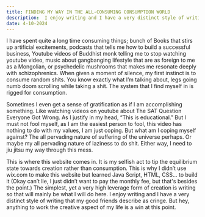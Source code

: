```yaml
---
title: FINDING MY WAY IN THE ALL-CONSUMING CONSUMPTION WORLD
description:  I enjoy writing and I have a very distinct style of writing that my good friends describe as cringe.
date: 4-10-2024
---
```

I have spent quite a long time consuming things; bunch of Books that stirs up artificial excitements, podcasts that tells me how to build a successful business, Youtube videos of Buddhist monk telling me to stop watching youtube video, music about gangbanging lifestyle that are as foreign to me as a Mongolian, or psychedelic mushrooms that makes me resonate deeply with schizophrenics. When given a moment of silence, my first instinct is to consume random shits. You know exactly what I’m talking about, legs going numb doom scrolling while taking a shit. The system that I find myself in is rigged for consumption.

Sometimes I even get a sense of gratification as if I am accomplishing something. Like watching videos on youtube about The SAT Question Everyone Got Wrong. As I justify in my head, “This is educational.” But I must not fool myself, as I am the easiest person to fool, this video has nothing to do with my values, I am just coping. But what am I coping myself against? The all pervading nature of suffering of the universe perhaps. Or maybe my all pervading nature of laziness to do shit. Either way, I need to jiu jitsu my way through this mess.

This is where this website comes in. It is my selfish act to tip the equilibrium state towards creation rather than consumption. This is why I didn’t use wix.com to make this website but learned Java Script, HTML, CSS... to build it (Okay can’t lie, I just didn’t want to pay the monthly fee, but that's besides the point.) The simplest, yet a very high leverage form of creation is writing so that will mainly be what I will do here. I enjoy writing and I have a very distinct style of writing that my good friends describe as cringe. But hey, anything to work the creative aspect of my life is a win at this point.